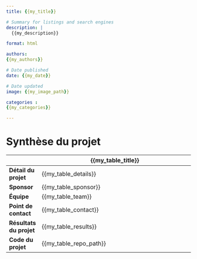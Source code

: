 ```yaml
---
title: {{my_title}}

# Summary for listings and search engines
description: |
  {{my_description}}

format: html

authors: 
{{my_authors}}

# Date published
date: {{my_date}}

# Date updated
image: {{my_image_path}}

categories : 
{{my_categories}}

---
```


# Synthèse du projet

|              | {{my_table_title}}                           |
|--------------|------------------------------------------------------------------------------------|
| **Détail du projet**         | {{my_table_details}}         |
| **Sponsor**                  | {{my_table_sponsor}}         |
| **Équipe**                   | {{my_table_team}}            |
| **Point de contact**         | {{my_table_contact}}         |
| **Résultats du projet**      | {{my_table_results}}         |
| **Code du projet**           | {{my_table_repo_path}}       |

